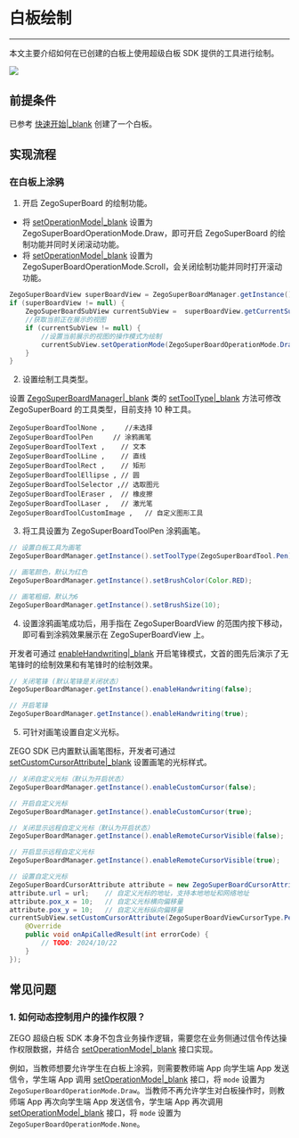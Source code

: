 # 白板绘制

- - -

本文主要介绍如何在已创建的白板上使用超级白板 SDK 提供的工具进行绘制。

<Frame width="512" height="auto" caption=""><img src="https://storage.zego.im/sdk-doc/Pics/WhiteboardView/postman/superboard_scatch.gif" /></Frame>

## 前提条件

已参考 [快速开始\|_blank](!QuickStart/CreateWboard) 创建了一个白板。

## 实现流程

### 在白板上涂鸦

1. 开启 ZegoSuperBoard 的绘制功能。

- 将 [setOperationMode\|_blank](@setOperationMode) 设置为 ZegoSuperBoardOperationMode.Draw，即可开启 ZegoSuperBoard 的绘制功能并同时关闭滚动功能。
- 将 [setOperationMode\|_blank](@setOperationMode) 设置为 ZegoSuperBoardOperationMode.Scroll，会关闭绘制功能并同时打开滚动功能。

```java
ZegoSuperBoardView superBoardView = ZegoSuperBoardManager.getInstance().getSuperBoardView();
if (superBoardView != null) {
    ZegoSuperBoardSubView currentSubView =  superBoardView.getCurrentSuperBoardSubView();
    //获取当前正在展示的视图
    if (currentSubView != null) {
        //设置当前展示的视图的操作模式为绘制
        currentSubView.setOperationMode(ZegoSuperBoardOperationMode.Draw.getMode());
    }
}
```
2. 设置绘制工具类型。   

设置 [ZegoSuperBoardManager\|_blank](@-ZegoSuperBoardManager) 类的 [setToolType\|_blank](@setToolType) 方法可修改 ZegoSuperBoard 的工具类型，目前支持 10 种工具。

```
ZegoSuperBoardToolNone ,     //未选择
ZegoSuperBoardToolPen     // 涂鸦画笔
ZegoSuperBoardToolText ,    // 文本
ZegoSuperBoardToolLine ,    // 直线
ZegoSuperBoardToolRect ,    // 矩形
ZegoSuperBoardToolEllipse , // 圆
ZegoSuperBoardToolSelector ,// 选取图元
ZegoSuperBoardToolEraser ,  // 橡皮擦
ZegoSuperBoardToolLaser ,   // 激光笔
ZegoSuperBoardToolCustomImage ,   // 自定义图形工具
```

 3. 将工具设置为 ZegoSuperBoardToolPen 涂鸦画笔。

```java
// 设置白板工具为画笔
ZegoSuperBoardManager.getInstance().setToolType(ZegoSuperBoardTool.Pen);

// 画笔颜色，默认为红色
ZegoSuperBoardManager.getInstance().setBrushColor(Color.RED);

// 画笔粗细，默认为6
ZegoSuperBoardManager.getInstance().setBrushSize(10);
```

4. 设置涂鸦画笔成功后，用手指在 ZegoSuperBoardView 的范围内按下移动，即可看到涂鸦效果展示在 ZegoSuperBoardView 上。

<Note title="Note">

开发者可通过 [enableHandwriting\|_blank](@enableHandwriting) 开启笔锋模式，文首的图先后演示了无笔锋时的绘制效果和有笔锋时的绘制效果。

</Note>

```java
// 关闭笔锋 (默认笔锋是关闭状态）
ZegoSuperBoardManager.getInstance().enableHandwriting(false);

// 开启笔锋
ZegoSuperBoardManager.getInstance().enableHandwriting(true);
```

5. 可针对画笔设置自定义光标。

ZEGO SDK 已内置默认画笔图标，开发者可通过 [setCustomCursorAttribute\|_blank](@setCustomCursorAttribute) 设置画笔的光标样式。

```java
// 关闭自定义光标（默认为开启状态）
ZegoSuperBoardManager.getInstance().enableCustomCursor(false);

// 开启自定义光标
ZegoSuperBoardManager.getInstance().enableCustomCursor(true);

// 关闭显示远程自定义光标（默认为开启状态）
ZegoSuperBoardManager.getInstance().enableRemoteCursorVisible(false);

// 开启显示远程自定义光标 
ZegoSuperBoardManager.getInstance().enableRemoteCursorVisible(true);

// 设置自定义光标
ZegoSuperBoardCursorAttribute attribute = new ZegoSuperBoardCursorAttribute();
attribute.url = url;    // 自定义光标的地址，支持本地地址和网络地址
attribute.pox_x = 10;   // 自定义光标横向偏移量
attribute.pox_y = 10;   // 自定义光标纵向偏移量
currentSubView.setCustomCursorAttribute(ZegoSuperBoardViewCursorType.Pen, attribute, new IZegoSuperBoardApiCalledCallback() {
    @Override
    public void onApiCalledResult(int errorCode) {
        // TODO: 2024/10/22  
    }
});
```

## 常见问题

### 1. 如何动态控制用户的操作权限？

ZEGO 超级白板 SDK 本身不包含业务操作逻辑，需要您在业务侧通过信令传达操作权限数据，并结合 [setOperationMode\|_blank](@setOperationMode) 接口实现。

例如，当教师想要允许学生在白板上涂鸦，则需要教师端 App 向学生端 App 发送信令，学生端 App 调用 [setOperationMode\|_blank](@setOperationMode) 接口，将 `mode` 设置为 `ZegoSuperBoardOperationMode.Draw`。当教师不再允许学生对白板操作时，则教师端 App 再次向学生端 App 发送信令，学生端 App 再次调用 [setOperationMode\|_blank](@setOperationMode) 接口，将 `mode` 设置为 `ZegoSuperBoardOperationMode.None`。
